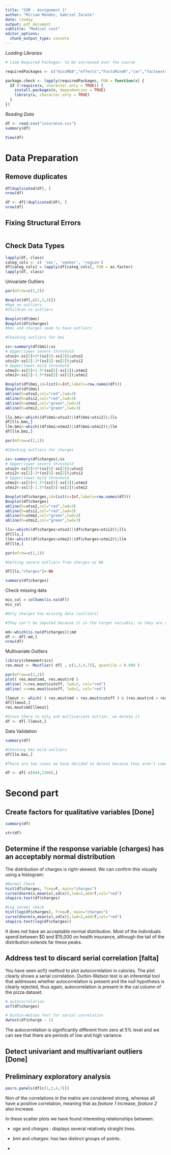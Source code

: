 ```yaml
---
title: "SIM - Assignment 1"
author: "Míriam Méndez, Gabriel Zarate"
date: \today
output: pdf_document
subtitle: "Medical cost"
editor_options: 
  chunk_output_type: console
---
```


*Loading Libraries*

```r
# Load Required Packages: to be increased over the course

requiredPackages <- c("missMDA","effects","FactoMineR","car","factoextra","RColorBrewer","ggplot2","dplyr","ggmap","ggthemes","knitr","chemometrics","rpart","ROCR","corrr","readxl","RColorBrewer","psych","corrplot","plotly","xlsx","reshape2","scales","stargazer","kableExtra","lmtest")

package.check <- lapply(requiredPackages, FUN = function(x) {
  if (!require(x, character.only = TRUE)) {
    install.packages(x, dependencies = TRUE)
    library(x, character.only = TRUE)
  }
})

```

*Reading Data*

```r
df <- read.csv("insurance.csv")
summary(df)

View(df)
```

# Data Preparation

## Remove duplicates

```r
df[duplicated(df), ]
nrow(df)

df <- df[!duplicated(df), ]
nrow(df)
```

## Fixing Structural Errors

```r

```

## Check Data Types

```r
lapply(df, class)
categ_cols <- c( 'sex', 'smoker', 'region')
df[categ_cols] = lapply(df[categ_cols], FUN = as.factor)
lapply(df, class)

```

Univariate Outliers

```r
par(mfrow=c(1,2))

Boxplot(df[,c(1,3,4)])
#Age no outliers
#Children no outliers

Boxplot(df$bmi)
Boxplot(df$charges)
#bmi and charges seem to have outliers

#Checking outliers for bmi

ss<-summary(df$bmi);ss
# Upper/lower severe threshold
utso2<-ss[5]+3*(ss[5]-ss[2]);utso2
utsi2<-ss[2]-3*(ss[5]-ss[2]);utsi2
# Upper/lower mild threshold
utmo2<-ss[5]+1.5*(ss[5]-ss[2]);utmo2
utmi2<-ss[2]-1.5*(ss[5]-ss[2]);utmi2

Boxplot(df$bmi,id=list(n=Inf,labels=row.names(df)))
Boxplot(df$bmi)
abline(h=utso2,col="red",lwd=3)
abline(h=utsi2,col="red",lwd=3)
abline(h=utmo2,col="green",lwd=3)
abline(h=utmi2,col="green",lwd=3)

lls.bmi<-which((df$bmi>utso2)|(df$bmi<utsi2));lls
df[lls.bmi,]
llm.bmi<-which((df$bmi>utmo2)|(df$bmi<utmi2));llm
df[llm.bmi,]

par(mfrow=c(1,1))

#Checking outliers for charges

ss<-summary(df$charges);ss
# Upper/lower severe threshold
utso2<-ss[5]+3*(ss[5]-ss[2]);utso2
utsi2<-ss[2]-3*(ss[5]-ss[2]);utsi2
# Upper/lower mild threshold
utmo2<-ss[5]+1.5*(ss[5]-ss[2]);utmo2
utmi2<-ss[2]-1.5*(ss[5]-ss[2]);utmi2

Boxplot(df$charges,id=list(n=Inf,labels=row.names(df)))
Boxplot(df$charges)
abline(h=utso2,col="red",lwd=3)
abline(h=utsi2,col="red",lwd=3)
abline(h=utmo2,col="green",lwd=3)
abline(h=utmi2,col="green",lwd=3)

lls<-which((df$charges>utso2)|(df$charges<utsi2));lls
df[lls,]
llm<-which((df$charges>utmo2)|(df$charges<utmi2));llm
df[llm,]

par(mfrow=c(1,1))

#Setting severe outliers from charges as NA

df[lls,"charges"]<-NA

summary(df$charges)
```

Check missing data

```r
mis_col = colSums(is.na(df))
mis_col

#Only charges has missing data (outliers)

#They can't be imputed because it is the target variable, so they are deleted

md<-which(is.na(df$charges));md
df <- df[-md,]
nrow(df)

```

Multivariate Outliers

```r
library(chemometrics)
res.mout <- Moutlier( df[ , c(1,3,4,7)], quantile = 0.999 )

par(mfrow=c(1,1))
plot( res.mout$md, res.mout$rd )
abline( h=res.mout$cutoff, lwd=2, col="red")
abline( v=res.mout$cutoff, lwd=2, col="red")

llmout <- which( ( res.mout$md > res.mout$cutoff ) & (res.mout$rd > res.mout$cutoff) );llmout
df[llmout,]
res.mout$md[llmout]

#Since there is only one multivariate outlier, we delete it
df <- df[-llmout,]

```

Data Validation

```r
summary(df)

#Checking bmi mild outliers
df[llm.bmi,]

#There are two cases we have decided to delete because they aren't common, they are on the obbessity type IV, and have a really low age

df <- df[-c(844,1309),]

```

# Second part

## Create factors for qualitative variables [Done]

```r
summary(df)

str(df)
```

## Determine if the response variable (charges) has an acceptably normal distribution

The distribution of charges is right-skewed. We can confirm this visually using a histogram:

```r

#Normal Check
hist(df$charges, freq=F, main="charges")
curve(dnorm(x,mean(x),sd(x)),lwd=2,add=T,col="red")
shapiro.test(df$charges)

#Log normal check
hist(log(df$charges), freq=F, main="charges")
curve(dnorm(x,mean(x),sd(x)),lwd=2,add=T,col="red")
shapiro.test(log(df$charges))

```

It does not have an acceptable normal distribution. Most of the individuals spend between \$0 and \$15,000 on health insurance, although the tail of the distribution extends far these peaks.

## Address test to discard serial correlation [falta]

You have seen acf() method to plot autocorrelation in calories. The plot clearly shows a
serial correlation. Durbin-Watson test is an inferential tool that addresses whether
autocorrelation is present and the null hypothesis is clearly rejected, thus again,
autocorrelation is present in the cal column of the pizza dataset.

```r

# autocorrelation
acf(df$charges)

# Durbin-Watson Test for serial correlation
dwtest(df$charge ~ 1)

```

The autocorrelation is significantly different from zero at 5% level and we can see that there are periods of low and high variance.

## Detect univariant and multivariant outliers [Done]

## Preliminary exploratory analysis

```r

pairs.panels(df[c(1,3,4,7)])
```

Non of the correlations in the matrix are considered strong, whereas all have a positive correlation, meaning that as *feature 1* increase, *feature 2* also increase.

In these scatter plots we have found interesting relationships between:

-   *age* and *charges* : displays several relatively straight lines.

-   *bmi* and *charges*: has two distinct groups of points.

-   
